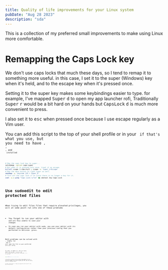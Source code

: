 ```yaml
---
title: Quality of life improvements for your Linux system
pubDate: "Aug 28 2023"
description: "sda"
---
```


This is a collection of my preferred small improvements to make using Linux more comfortable.

# Remapping the Caps Lock key

We don't use caps locks that much these days, so I tend to remap it to something more useful. in this case, I set it to the super (Windows) key when it's held, and to the escape key when it's pressed once.

Setting it to the super key makes some keybindings easier to type. for example, I've mapped <kbd>Super</kbd> <kbd>d</kbd> to open my app launcher rofi, Traditionally <kbd>Super</kbd> <kbd>r</kbd> would be a bit hard on your hands but <kbd>CapsLock</kbd> <kbd>d</kbd> is much more convenient to press.

I also set it to <kbd>esc</kbd> when pressed once because I use escape regularly as a Vim user.

You can add this script to the top of your shell profile or in your <Code lang="bash" code=".xsession" inline /> if that's what you use, but you need to have <Code lang="bash" code="setxkbmap" inline />, <Code lang="bash" code="xmodmap" inline />, <Code lang="bash" code="xset" inline />, and <Code lang="bash" code="xcape" inline /> installed

```bash title=".zshrc"
# Map the caps lock key to super...
setxkbmap -option caps:super
# But when it is pressed only once, treat it as escape.
killall xcape 2>/dev/null ; xcape -e 'Super_L=Escape'
# Map the menu button to right super as well.
xmodmap -e 'keycode 135 = Super_R'
# Turn off the caps lock if on since there is no longer a key for it.
xset -q | grep "Caps Lock:\s*on" && xdotool key Caps_Lock
```

# Use sudoedit to edit protected files

When trying to edit files files that require elevated privileges, you will at some point run into one of these problems

- You forget to run your editor with  <Code code="sudo" lang="bash" />and are thus unable to save your changes
- In case you run your editor with sudo, you use your editor with its default configuration rather than your precious config that you perfected to oblivion. gross.

Both problems can be solved with <Code lang="bash" code="sudoedit" />, simply run <Code lang="bash" code="sudoedit /etc/your-protected-file.sh" /> and it will open the file in your preferred <Code code="$EDITOR" lang="bash" /> with your config.

In case, it opens in <Code code="nano" lang="bash" /> then you likely didn't set up your <Code code="$EDITOR" lang="bash" /> correctly, add the following line to your shell config and <Code code="source" /> it to fix the issue.

```bash title=".zshrc"
export EDITOR="nvim" # or any other editor
```

I was going to include "setting up simple window manager" into the list but I realized that it's a much larger challenge than the rest of these small changes, if you want to improve your life, look into setting up an i3 or something similar

So that's pretty much it, I hope you enjoyed the article and I'll see you in the next one!
